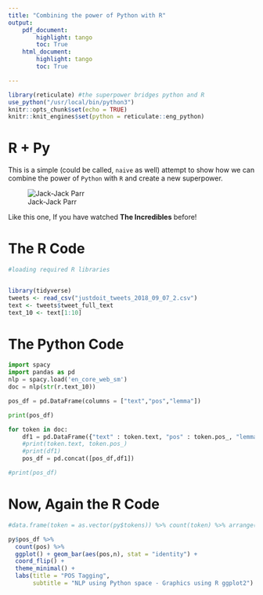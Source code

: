 ```yaml
---
title: "Combining the power of Python with R"
output: 
    pdf_document:
        highlight: tango
        toc: True
    html_document:
        highlight: tango
        toc: True

---
```


```r
library(reticulate) #the superpower bridges python and R
use_python("/usr/local/bin/python3")
knitr::opts_chunk$set(echo = TRUE)
knitr::knit_engines$set(python = reticulate::eng_python)
```

# R + Py

This is a simple (could be called, `naive` as well) attempt to show how we can combine the power of `Python` with `R` and  create a new superpower.

![Jack-Jack Parr](jack-jacc Parr.jpg)

Like this one, If you have watched **The Incredibles** before!


# The R Code

```r
#loading required R libraries 


library(tidyverse)
tweets <- read_csv("justdoit_tweets_2018_09_07_2.csv")
text <- tweets$tweet_full_text
text_10 <- text[1:10]

```

 
# The Python Code 
```python
import spacy
import pandas as pd
nlp = spacy.load('en_core_web_sm')
doc = nlp(str(r.text_10))

pos_df = pd.DataFrame(columns = ["text","pos","lemma"])

print(pos_df)

for token in doc:
    df1 = pd.DataFrame({"text" : token.text, "pos" : token.pos_, "lemma" : token.lemma_}, index = [0])
    #print(token.text, token.pos_)
    #print(df1)
    pos_df = pd.concat([pos_df,df1])

#print(pos_df) 
```

# Now, Again the R Code
 
```r
#data.frame(token = as.vector(py$tokens)) %>% count(token) %>% arrange(desc(n))

py$pos_df %>% 
  count(pos) %>% 
  ggplot() + geom_bar(aes(pos,n), stat = "identity") +
  coord_flip() +
  theme_minimal() +
  labs(title = "POS Tagging",
       subtitle = "NLP using Python space - Graphics using R ggplot2")


```
 
 
